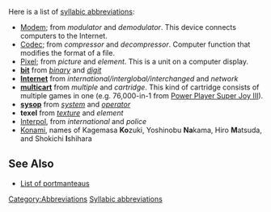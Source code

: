 {{attention}}

Here is a list of [[syllabic abbreviations]]:

* [[Modem]]; from ''modulator'' and ''demodulator''.  This device connects computers to the Internet.
* [[Codec]]; from ''compressor'' and ''decompressor''.  Computer function that modifies the format of a file.
* [[Pixel]]; from ''picture'' and ''element''.  This is a unit on a computer display.
* '''[[bit]]''' from ''[[binary]]'' and ''[[numerical digit|digit]]''
* '''[[Internet]]''' from ''international/interglobal/interchanged'' and ''network''
* '''[[multicart]]''' from ''multiple'' and ''cartridge''.  This kind of cartridge consists of multiple games in one (e.g. 76,000-in-1 from [[Power Player Super Joy III]]).
* '''[[sysop]]''' from ''[[system]]'' and ''[[operator]]''<!--Dubious: combines initial syllables-->
* '''texel''' from ''[[texture]]'' and ''element''
* [[Interpol]], from ''international'' and ''police''
* [[Konami]], names of Kagemasa '''Ko'''zuki, Yoshinobu '''Na'''kama, Hiro '''M'''atsuda, and Shokichi '''I'''shihara

{{listdev}}

==See Also==

* [[List of portmanteaus]]

[[Category:Abbreviations]]
[[Category:Lists of abbreviations|Syllabic abbreviations]]